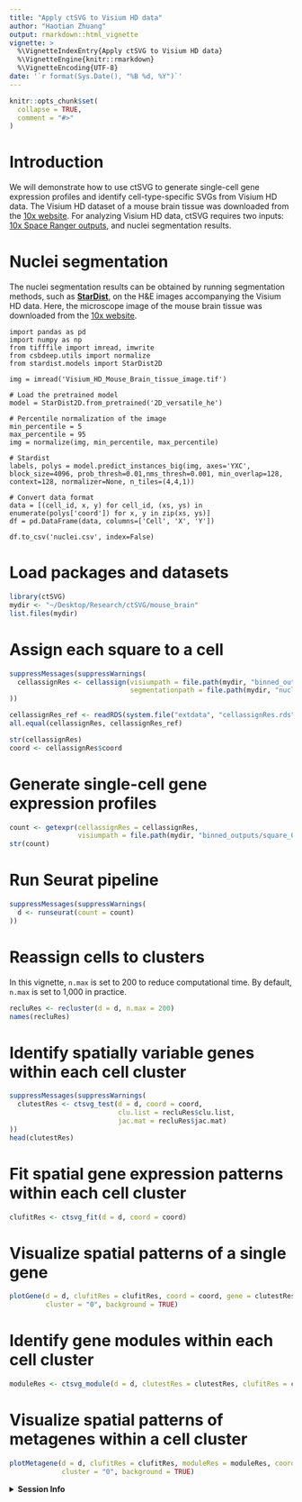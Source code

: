 ```yaml
---
title: "Apply ctSVG to Visium HD data"
author: "Haotian Zhuang"
output: rmarkdown::html_vignette
vignette: >
  %\VignetteIndexEntry{Apply ctSVG to Visium HD data}
  %\VignetteEngine{knitr::rmarkdown}
  %\VignetteEncoding{UTF-8}
date: '`r format(Sys.Date(), "%B %d, %Y")`'
---
```


```r
knitr::opts_chunk$set(
  collapse = TRUE,
  comment = "#>"
)
```

# Introduction
We will demonstrate how to use ctSVG to generate single-cell gene expression profiles and identify cell-type-specific SVGs from Visium HD data. The Visium HD dataset of a mouse brain tissue was downloaded from the [10x website](https://www.10xgenomics.com/datasets/visium-hd-cytassist-gene-expression-libraries-of-mouse-brain-he). For analyzing Visium HD data, ctSVG requires two inputs: [10x Space Ranger outputs](https://cf.10xgenomics.com/samples/spatial-exp/3.0.0/Visium_HD_Mouse_Brain/Visium_HD_Mouse_Brain_binned_outputs.tar.gz), and nuclei segmentation results.

# Nuclei segmentation
The nuclei segmentation results can be obtained by running segmentation methods, such as [**StarDist**](https://github.com/stardist/stardist), on the H\&E images accompanying the Visium HD data. Here, the microscope image of the mouse brain tissue was downloaded from the [10x website](https://cf.10xgenomics.com/samples/spatial-exp/3.0.0/Visium_HD_Mouse_Brain/Visium_HD_Mouse_Brain_tissue_image.tif).

```
import pandas as pd
import numpy as np
from tifffile import imread, imwrite
from csbdeep.utils import normalize
from stardist.models import StarDist2D

img = imread('Visium_HD_Mouse_Brain_tissue_image.tif')

# Load the pretrained model
model = StarDist2D.from_pretrained('2D_versatile_he')

# Percentile normalization of the image
min_percentile = 5
max_percentile = 95
img = normalize(img, min_percentile, max_percentile)

# Stardist
labels, polys = model.predict_instances_big(img, axes='YXC', block_size=4096, prob_thresh=0.01,nms_thresh=0.001, min_overlap=128, context=128, normalizer=None, n_tiles=(4,4,1))

# Convert data format
data = [(cell_id, x, y) for cell_id, (xs, ys) in enumerate(polys['coord']) for x, y in zip(xs, ys)]
df = pd.DataFrame(data, columns=['Cell', 'X', 'Y'])

df.to_csv('nuclei.csv', index=False)
```

# Load packages and datasets
```r
library(ctSVG)
mydir <- "~/Desktop/Research/ctSVG/mouse_brain"
list.files(mydir)
```

# Assign each square to a cell
```r
suppressMessages(suppressWarnings(
  cellassignRes <- cellassign(visiumpath = file.path(mydir, "binned_outputs/square_002um"),
                              segmentationpath = file.path(mydir, "nuclei.csv"))
))
```

```r
cellassignRes_ref <- readRDS(system.file("extdata", "cellassignRes.rds", package = "ctSVG"))
all.equal(cellassignRes, cellassignRes_ref)
```

```r
str(cellassignRes)
coord <- cellassignRes$coord
```

# Generate single-cell gene expression profiles
```r
count <- getexpr(cellassignRes = cellassignRes,
                 visiumpath = file.path(mydir, "binned_outputs/square_002um"))
str(count)
```

# Run Seurat pipeline
```r
suppressMessages(suppressWarnings(
  d <- runseurat(count = count)
))
```

# Reassign cells to clusters
In this vignette, `n.max` is set to 200 to reduce computational time. By default, `n.max` is set to 1,000 in practice.

```r
recluRes <- recluster(d = d, n.max = 200)
names(recluRes)
```

# Identify spatially variable genes within each cell cluster
```r
suppressMessages(suppressWarnings(
  clutestRes <- ctsvg_test(d = d, coord = coord,
                           clu.list = recluRes$clu.list,
                           jac.mat = recluRes$jac.mat)
))
head(clutestRes)
```

# Fit spatial gene expression patterns within each cell cluster
```r
clufitRes <- ctsvg_fit(d = d, coord = coord)
```

# Visualize spatial patterns of a single gene
```r
plotGene(d = d, clufitRes = clufitRes, coord = coord, gene = clutestRes$gene[1],
         cluster = "0", background = TRUE)
```

# Identify gene modules within each cell cluster
```r
moduleRes <- ctsvg_module(d = d, clutestRes = clutestRes, clufitRes = clufitRes)
```

# Visualize spatial patterns of metagenes within a cell cluster
```r
plotMetagene(d = d, clufitRes = clufitRes, moduleRes = moduleRes, coord = coord,
             cluster = "0", background = TRUE)
```

<details>
  <summary>**Session Info**</summary>
```r
sessionInfo()
```
</details>
